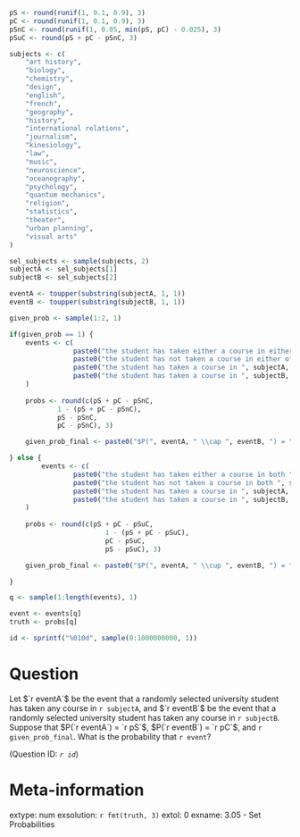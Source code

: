 ```r

pS <- round(runif(1, 0.1, 0.9), 3)
pC <- round(runif(1, 0.1, 0.9), 3)
pSnC <- round(runif(1, 0.05, min(pS, pC) - 0.025), 3)
pSuC <- round(pS + pC - pSnC, 3)

subjects <- c(
    "art history",
    "biology",
    "chemistry",
    "design",
    "english",
    "french",
    "geography",
    "history",
    "international relations",
    "journalism",
    "kinesiology",
    "law",
    "music",
    "neuroscience",
    "oceanography",
    "psychology",
    "quantum mechanics",
    "religion",
    "statistics",
    "theater",
    "urban planning",
    "visual arts"
)

sel_subjects <- sample(subjects, 2)
subjectA <- sel_subjects[1]
subjectB <- sel_subjects[2]

eventA <- toupper(substring(subjectA, 1, 1))
eventB <- toupper(substring(subjectB, 1, 1))

given_prob <- sample(1:2, 1)

if(given_prob == 1) {
    events <- c(
                paste0("the student has taken either a course in either ", subjectA, " or ", subjectB),
                paste0("the student has not taken a course in either of ", subjectA, " or ", subjectB ),
                paste0("the student has taken a course in ", subjectA, " but not in ", subjectB),
                paste0("the student has taken a course in ", subjectB, " but not in ", subjectA)
    )
    
    probs <- round(c(pS + pC - pSnC,
            1 - (pS + pC - pSnC),
            pS - pSnC,
            pC - pSnC), 3)

    given_prob_final <- paste0("$P(", eventA, " \\cap ", eventB, ") = ", pSnC, "$")

} else {
        events <- c(
                paste0("the student has taken either a course in both ", subjectA, " and ", subjectB),
                paste0("the student has not taken a course in both ", subjectA, " and ", subjectB ),
                paste0("the student has taken a course in ", subjectA, " but not in ", subjectB),
                paste0("the student has taken a course in ", subjectB, " but not in ", subjectA)
    )
    
    probs <- round(c(pS + pC - pSuC,
                        1 - (pS + pC - pSuC),
                        pC - pSuC,
                        pS - pSuC), 3)

    given_prob_final <- paste0("$P(", eventA, " \\cup ", eventB, ") = ", pSuC, "$")

}

q <- sample(1:length(events), 1)

event <- events[q]
truth <- probs[q]

id <- sprintf("%010d", sample(0:1000000000, 1))
```

Question
========
Let $`r eventA`$ be the event that a randomly selected university student has taken any course in `r subjectA`, and $`r eventB`$ be the event that a randomly selected university student has taken any course in `r subjectB`. 
Suppose that $P(`r eventA`) = `r pS`$, $P(`r eventB`) = `r pC`$, and `r given_prob_final`. What is the probability that `r event`? 

(Question ID: *`r id`*)

Meta-information
================
extype: num
exsolution: `r fmt(truth, 3)`
extol: 0
exname: 3.05 - Set Probabilities